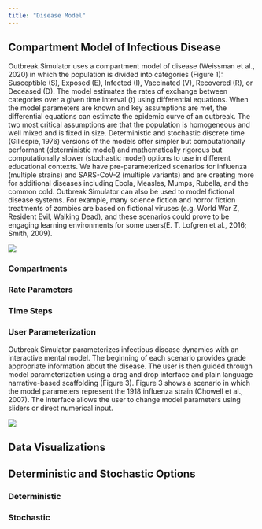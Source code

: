 ```yaml
---
title: "Disease Model"
---
```


## Compartment Model of Infectious Disease 
Outbreak Simulator uses a compartment model of disease (Weissman et al., 2020) in which the population is divided into categories (Figure 1):  Susceptible (S), Exposed (E), Infected (I), Vaccinated (V), Recovered (R), or Deceased (D).  The model estimates the rates of exchange between categories over a given time interval (t) using differential equations. When the model parameters are known and key assumptions are met, the differential equations can estimate the epidemic curve of an outbreak. The two most critical assumptions are that the population is homogeneous and well mixed and is fixed in size. Deterministic and stochastic discrete time (Gillespie, 1976) versions of the models offer simpler but computationally performant (deterministic model) and mathematically rigorous but computationally slower (stochastic model) options to use in different educational contexts. We have pre-parameterized scenarios for influenza (multiple strains) and SARS-CoV-2 (multiple variants) and are creating more for additional diseases including Ebola, Measles, Mumps, Rubella, and the common cold.  Outbreak Simulator can also be used to model fictional disease systems.  For example, many science fiction and horror fiction treatments of zombies are based on fictional viruses (e.g. World War Z, Resident Evil, Walking Dead), and these scenarios could prove to be engaging learning environments for some users(E. T. Lofgren et al., 2016; Smith, 2009). 

![](OSFig1.jpg)

### Compartments

### Rate Parameters

### Time Steps

### User Parameterization

Outbreak Simulator parameterizes infectious disease dynamics with an interactive mental model. The beginning of each scenario provides grade appropriate information about the disease. The user is then guided through model parameterization using a drag and drop interface and plain language narrative-based scaffolding (Figure 3). Figure 3 shows a scenario in which the model parameters represent the 1918 influenza strain (Chowell et al., 2007). The interface allows the user to change model parameters using sliders or direct numerical input.

![](OSFig3.png)

## Data Visualizations

## Deterministic and Stochastic Options

### Deterministic

### Stochastic

